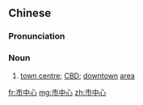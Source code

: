 ==Chinese==
{{zh-forms|type=12}}

===Pronunciation===
{{zh-pron
|m=shìzhōngxīn
|c=si5 zung1 sam1
|cat=n
}}

===Noun===
{{zh-noun}}

# [[town centre]]; [[CBD]]; [[downtown]] [[area]]

[[fr:市中心]]
[[mg:市中心]]
[[zh:市中心]]
